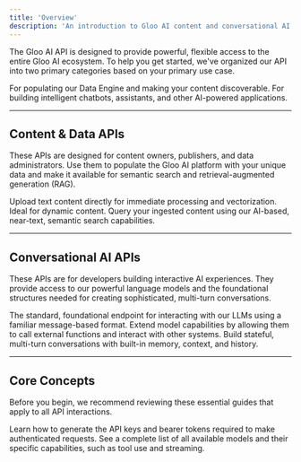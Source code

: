 ```yaml
---
title: 'Overview'
description: 'An introduction to Gloo AI content and conversational AI APIs.'
---
```


The Gloo AI API is designed to provide powerful, flexible access to the entire Gloo AI ecosystem. To help you get started, we've organized our API into two primary categories based on your primary use case.

<CardGroup>
  <Card title="Content & Data APIs" href="#content--data-apis">
    For populating our Data Engine and making your content discoverable.
  </Card>
  <Card title="Conversational AI APIs" href="#conversational-ai-apis">
    For building intelligent chatbots, assistants, and other AI-powered applications.
  </Card>
</CardGroup>

---

## Content & Data APIs

These APIs are designed for content owners, publishers, and data administrators. Use them to populate the Gloo AI platform with your unique data and make it available for semantic search and retrieval-augmented generation (RAG).

<CardGroup>
  <Card title="Real Time Ingestion API" href="/api-guides/ingestion" icon="cloud-arrow-up">
    Upload text content directly for immediate processing and vectorization. Ideal for dynamic content.
  </Card>
  <Card title="Search API" href="/api-guides/search" icon="magnifying-glass">
    Query your ingested content using our AI-based, near-text, semantic search capabilities.
  </Card>
</CardGroup>

---

## Conversational AI APIs

These APIs are for developers building interactive AI experiences. They provide access to our powerful language models and the foundational structures needed for creating sophisticated, multi-turn conversations.

<CardGroup>
  <Card title="Completions API" href="/api-guides/completions" icon="sparkles">
    The standard, foundational endpoint for interacting with our LLMs using a familiar message-based format.
  </Card>
  <Card title="Tools for Completions" href="/api-guides/tools-use" icon="wrench">
    Extend model capabilities by allowing them to call external functions and interact with other systems.
  </Card>
  <Card title="Chat (Threads)" href="/api-guides/chat" icon="messages">
    Build stateful, multi-turn conversations with built-in memory, context, and history.
  </Card>
</CardGroup>

---

## Core Concepts

Before you begin, we recommend reviewing these essential guides that apply to all API interactions.

<CardGroup>
  <Card title="Authentication" href="/studio/manage-api-credentials" icon="key">
    Learn how to generate the API keys and bearer tokens required to make authenticated requests.
  </Card>
  <Card title="Supported Models" href="/api-guides/supported-models" icon="server">
    See a complete list of all available models and their specific capabilities, such as tool use and streaming.
  </Card>
</CardGroup>
